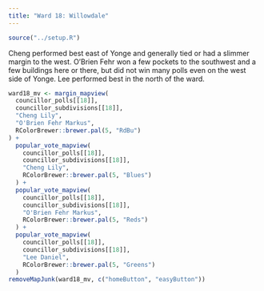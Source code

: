 ```yaml
---
title: "Ward 18: Willowdale"
---
```


```r
source("../setup.R")
```

Cheng performed best east of Yonge and generally tied or had a slimmer margin to the west. O'Brien Fehr won a few pockets to the southwest and a few buildings here or there, but did not win many polls even on the west side of Yonge. Lee performed best in the north of the ward.

```r
ward18_mv <- margin_mapview(
  councillor_polls[[18]], 
  councillor_subdivisions[[18]],
  "Cheng Lily",
  "O'Brien Fehr Markus",
  RColorBrewer::brewer.pal(5, "RdBu")
) +
  popular_vote_mapview(
    councillor_polls[[18]], 
    councillor_subdivisions[[18]],
    "Cheng Lily",
    RColorBrewer::brewer.pal(5, "Blues")
  ) +
  popular_vote_mapview(
    councillor_polls[[18]], 
    councillor_subdivisions[[18]],
    "O'Brien Fehr Markus",
    RColorBrewer::brewer.pal(5, "Reds")
  ) +
  popular_vote_mapview(
    councillor_polls[[18]], 
    councillor_subdivisions[[18]],
    "Lee Daniel",
    RColorBrewer::brewer.pal(5, "Greens")
  )
removeMapJunk(ward18_mv, c("homeButton", "easyButton"))
```
